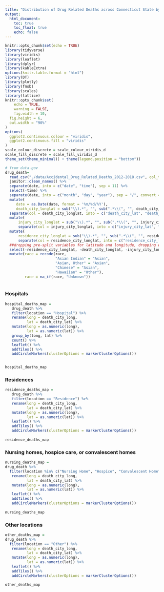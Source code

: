 ```yaml
---
title: "Distribution of Drug Related Deaths across Connecticut State by Location Type"
output: 
  html_document:
    toc: true
    toc_float: true
    echo: false
---
```


```r
knitr::opts_chunk$set(echo = TRUE)
library(tidyverse)
library(viridis)
library(leaflet)
library(dplyr)
library(kableExtra)
options(knitr.table.format = "html")
library(DT)
library(plotly)
library(fmsb)
library(scales)
library(lattice)
knitr::opts_chunk$set(
	echo = TRUE,
	warning = FALSE,
	fig.width = 10, 
  fig.height = 6,
  out.width = "90%"
)
options(
  ggplot2.continuous.colour = "viridis",
  ggplot2.continuous.fill = "viridis"
)
scale_colour_discrete = scale_colour_viridis_d
scale_fill_discrete = scale_fill_viridis_d
theme_set(theme_minimal() + theme(legend.position = "bottom"))

```


```r
# from data.gov
drug_death=
  read_csv("./data/Accidental_Drug_Related_Deaths_2012-2018.csv", col_types = cols()) %>%
  janitor::clean_names() %>%
  separate(date, into = c("date", "time"), sep = 11) %>%
  select(-time) %>%
  separate(date, into = c("month", "day", "year"), sep = "/", convert = TRUE, remove = FALSE) %>%
  mutate(
     date = as.Date(date, format = '%m/%d/%Y'), 
     death_city_longlat = sub("\\).*", "", sub(".*\\(", "", death_city_geo))  ) %>% 
  separate(col = death_city_longlat, into = c("death_city_lat", "death_city_long"), sep = "," ,remove = FALSE) %>%
  mutate(
      injury_city_longlat = sub("\\).*", "", sub(".*\\(", "", injury_city_geo))  ) %>% 
      separate(col = injury_city_longlat, into = c("injury_city_lat", "injury_city_long"), sep = "," ,remove = FALSE) %>%
  mutate(
      residence_city_longlat = sub("\\).*", "", sub(".*\\(", "", residence_city_geo))  ) %>% 
      separate(col = residence_city_longlat, into = c("residence_city_lat", "residence_city_long"), sep = "," ,remove = FALSE) %>%
  ##dropping pre-split variables for latitude and longitude, dropping date_type because it is uninformative for this analysis 
  select(-residence_city_longlat, -death_city_longlat, -injury_city_longlat, -residence_city_geo, -injury_city_geo, -death_city_geo, -mannerof_death, -date_type) %>%
  mutate(race = recode(race,
                       "Asian Indian" = "Asian",
                       "Asian, Other" = "Asian",
                       "Chinese" = "Asian",
                       "Hawaiian" = "Other"),
         race = na_if(race, "Unknown")) 
  
```

### **Hospitals**

```r
hospital_deaths_map = 
   drug_death %>%
   filter(location == "Hospital") %>% 
   rename(long = death_city_long,
          lat = death_city_lat) %>% 
   mutate(long = as.numeric(long),
          lat = as.numeric(lat)) %>% 
   group_by(long, lat) %>%
   count() %>% 
   leaflet() %>%
   addTiles() %>%
   addCircleMarkers(clusterOptions = markerClusterOptions()) 
               

hospital_deaths_map

```

### **Residences**

```r
residence_deaths_map = 
   drug_death %>%
   filter(location == "Residence") %>% 
   rename(long = death_city_long,
          lat = death_city_lat) %>% 
   mutate(long = as.numeric(long),
          lat = as.numeric(lat)) %>% 
   leaflet() %>%
   addTiles() %>%
   addCircleMarkers(clusterOptions = markerClusterOptions())
   
residence_deaths_map 
```

### **Nursing homes, hospice care, or convalescent homes**

```r
nursing_deaths_map = 
drug_death %>%
  filter(location %in% c("Nursing Home", "Hospice", "Convalescent Home")) %>% 
   rename(long = death_city_long,
          lat = death_city_lat) %>% 
   mutate(long = as.numeric(long),
          lat = as.numeric(lat)) %>% 
   leaflet() %>%
   addTiles() %>%
   addCircleMarkers(clusterOptions = markerClusterOptions())
   
nursing_deaths_map

```

### **Other locations**

```r
other_deaths_map = 
drug_death %>%
  filter(location == "Other") %>% 
   rename(long = death_city_long,
          lat = death_city_lat) %>% 
   mutate(long = as.numeric(long),
          lat = as.numeric(lat)) %>% 
   leaflet() %>%
   addTiles() %>%
   addCircleMarkers(clusterOptions = markerClusterOptions())

other_deaths_map

```
